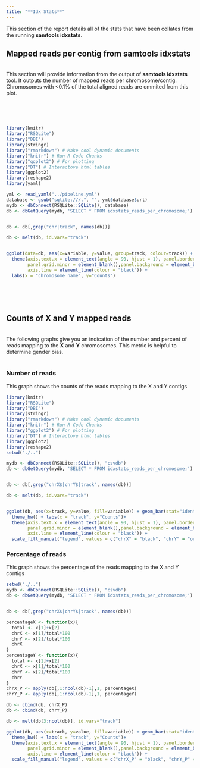 ```yaml
---
title: "**Idx Stats**"
---
```


This section of the report details all of the stats that have been collates from the running **samtools idxstats**.


## **Mapped reads per contig from samtools idxstats**

<br>
This section will provide information from the output of **samtools idxstats** tool. It outputs the number of mapped reads per chromosome/contig. Chromosomes with <0.1% of the total aligned reads are ommited from this plot.

<br>
<br>
<br>


```r

library(knitr)
library("RSQLite")
library("DBI")
library(stringr)
library("rmarkdown") # Make cool dynamic documents
library("knitr") # Run R Code Chunks
library("ggplot2") # For plotting
library("DT") # Interactove html tables
library(ggplot2)
library(reshape2)
library(yaml)

yml <- read_yaml("../pipeline.yml")
database <- gsub("sqlite:///.", "", yml$database$url)
mydb <- dbConnect(RSQLite::SQLite(), database)
db <- dbGetQuery(mydb, 'SELECT * FROM idxstats_reads_per_chromosome;')


db <- db[,grep("chr|track", names(db))]

db <- melt(db, id.vars="track")


ggplot(data=db, aes(x=variable, y=value, group=track, colour=track)) + geom_line() + 
  theme(axis.text.x = element_text(angle = 90, hjust = 1), panel.border = element_blank(), 
        panel.grid.minor = element_blank(),panel.background = element_blank(),
        axis.line = element_line(colour = "black")) +
  labs(x = "chromosome name", y="Counts")

```

<br>
<br>
<br>

## **Counts of X and Y mapped reads** {.tabset}

<br>
The following graphs give you an indication of the number and percent of reads mapping to the **X** and **Y** chromosomes. This metric is helpful to determine gender bias.
<br>
<br>

### Number of reads

This graph shows the counts of the reads mapping to the X and Y contigs

```r

library(knitr)
library("RSQLite")
library("DBI")
library(stringr)
library("rmarkdown") # Make cool dynamic documents
library("knitr") # Run R Code Chunks
library("ggplot2") # For plotting
library("DT") # Interactove html tables
library(ggplot2)
library(reshape2)
setwd("./..")

mydb <- dbConnect(RSQLite::SQLite(), "csvdb")
db <- dbGetQuery(mydb, 'SELECT * FROM idxstats_reads_per_chromosome;')


db <- db[,grep("chrX$|chrY$|track", names(db))]

db <- melt(db, id.vars="track")


ggplot(db, aes(x=track, y=value, fill=variable)) + geom_bar(stat="identity") +
  theme_bw() + labs(x = "track", y="Counts")+
  theme(axis.text.x = element_text(angle = 90, hjust = 1), panel.border = element_blank(), 
        panel.grid.minor = element_blank(),panel.background = element_blank(),
        axis.line = element_line(colour = "black")) +
  scale_fill_manual("legend", values = c("chrX" = "black", "chrY" = "orange"))+coord_flip()
```

### Percentage of reads

This graph shows the percentage of the reads mapping to the X and Y contigs

```r

setwd("./..")
mydb <- dbConnect(RSQLite::SQLite(), "csvdb")
db <- dbGetQuery(mydb, 'SELECT * FROM idxstats_reads_per_chromosome;')


db <- db[,grep("chrX$|chrY$|track", names(db))]

percentageX <- function(x){
  total <- x[1]+x[2]
  chrX <- x[1]/total*100
  chrY <- x[2]/total*100
  chrX
}
percentageY <- function(x){
  total <- x[1]+x[2]
  chrX <- x[1]/total*100
  chrY <- x[2]/total*100
  chrY
}
chrX_P <- apply(db[,1:ncol(db)-1],1, percentageX)
chrY_P <- apply(db[,1:ncol(db)-1],1, percentageY)

db <- cbind(db, chrX_P)
db <- cbind(db, chrY_P)

db <- melt(db[3:ncol(db)], id.vars="track")

ggplot(db, aes(x=track, y=value, fill=variable)) + geom_bar(stat="identity") +
  theme_bw() + labs(x = "track", y="Counts")+
  theme(axis.text.x = element_text(angle = 90, hjust = 1), panel.border = element_blank(), 
        panel.grid.minor = element_blank(),panel.background = element_blank(),
        axis.line = element_line(colour = "black")) +
  scale_fill_manual("legend", values = c("chrX_P" = "black", "chrY_P" = "orange"))+coord_flip()

```

